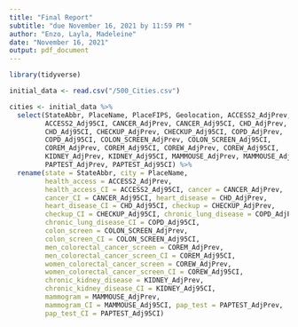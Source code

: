 ```yaml
---
title: "Final Report"
subtitle: "due November 16, 2021 by 11:59 PM "
author: "Enzo, Layla, Madeleine"
date: "November 16, 2021"
output: pdf_document
---
```


```r
library(tidyverse)

initial_data <- read.csv("/500_Cities.csv")

cities <- initial_data %>%
  select(StateAbbr, PlaceName, PlaceFIPS, Geolocation, ACCESS2_AdjPrev, 
         ACCESS2_Adj95CI, CANCER_AdjPrev, CANCER_Adj95CI, CHD_AdjPrev, 
         CHD_Adj95CI, CHECKUP_AdjPrev, CHECKUP_Adj95CI, COPD_AdjPrev, 
         COPD_Adj95CI, COLON_SCREEN_AdjPrev, COLON_SCREEN_Adj95CI, 
         COREM_AdjPrev, COREM_Adj95CI, COREW_AdjPrev, COREW_Adj95CI, 
         KIDNEY_AdjPrev, KIDNEY_Adj95CI, MAMMOUSE_AdjPrev, MAMMOUSE_Adj95CI, 
         PAPTEST_AdjPrev, PAPTEST_Adj95CI) %>%
  rename(state = StateAbbr, city = PlaceName, 
         health_access = ACCESS2_AdjPrev, 
         health_access_CI = ACCESS2_Adj95CI, cancer = CANCER_AdjPrev, 
         cancer_CI = CANCER_Adj95CI, heart_disease = CHD_AdjPrev, 
         heart_disease_CI = CHD_Adj95CI, checkup = CHECKUP_AdjPrev, 
         checkup_CI = CHECKUP_Adj95CI, chronic_lung_disease = COPD_AdjPrev,
         chronic_lung_disease_CI = COPD_Adj95CI, 
         colon_screen = COLON_SCREEN_AdjPrev, 
         colon_screen_CI = COLON_SCREEN_Adj95CI, 
         men_colorectal_cancer_screen = COREM_AdjPrev, 
         men_colorectal_cancer_screen_CI = COREM_Adj95CI, 
         women_colorectal_cancer_screen = COREW_AdjPrev, 
         women_colorectal_cancer_screen_CI = COREW_Adj95CI, 
         chronic_kidney_disease = KIDNEY_AdjPrev, 
         chronic_kidney_disease_CI = KIDNEY_Adj95CI, 
         mammogram = MAMMOUSE_AdjPrev, 
         mammogram_CI = MAMMOUSE_Adj95CI, pap_test = PAPTEST_AdjPrev, 
         pap_test_CI = PAPTEST_Adj95CI)
``` 

